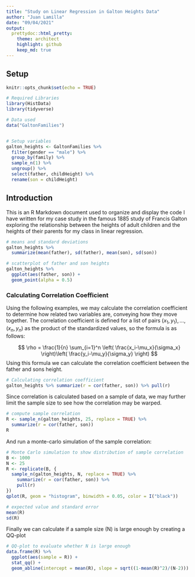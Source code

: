 ```yaml
---
title: "Study on Linear Regression in Galton Heights Data"
author: "Juan Lamilla"
date: "09/04/2021"
output:
  prettydoc::html_pretty:
    theme: architect
    highlight: github
    keep_md: true
---
```


## Setup

```r
knitr::opts_chunk$set(echo = TRUE)

# Required Libraries
library(HistData)
library(tidyverse)

# Data used
data("GaltonFamilies")


# Setup variables
galton_heights <- GaltonFamilies %>%
  filter(gender == "male") %>%
  group_by(family) %>%
  sample_n(1) %>%
  ungroup() %>%
  select(father, childHeight) %>%
  rename(son = childHeight)
```

## Introduction

This is an R Markdown document used to organize and display the code I have written for my case study in the famous 1885 study of Francis Galton exploring the relationship between the heights of adult children and the heights of their parents for my class in linear regression. 

```r
# means and standard deviations
galton_heights %>%
  summarize(mean(father), sd(father), mean(son), sd(son))
```

```r
# scatterplot of father and son heights
galton_heights %>%
  ggplot(aes(father, son)) +
  geom_point(alpha = 0.5)
```

### Calculating Correlation Coefficient

Using the following examples, we may calculate the correlation coefficient to determine how related two variables are, conveying how they move together. The correlation coefficient is defined for a list of pairs $(x_1, y_1), \dots, (x_n,y_n)$ as the product of the standardized values, so the formula is as follows:

$$
\rho = \frac{1}{n} \sum_{i=1}^n \left( \frac{x_i-\mu_x}{\sigma_x} \right)\left( \frac{y_i-\mu_y}{\sigma_y} \right)
$$
Using this formula we can calculate the correlation coefficient between the father and sons height.

```r
# Calculating correlation coefficient
galton_heights %>% summarize(r = cor(father, son)) %>% pull(r)
```

Since correlation is calculated based on a sample of data, we may further limit the sample size to see how the correlation may be warped.

```r
# compute sample correlation
R <- sample_n(galton_heights, 25, replace = TRUE) %>%
  summarize(r = cor(father, son))
R
```

And run a monte-carlo simulation of the sample correlation:

```r
# Monte Carlo simulation to show distribution of sample correlation
B <- 1000
N <- 25
R <- replicate(B, {
  sample_n(galton_heights, N, replace = TRUE) %>%
    summarize(r = cor(father, son)) %>%
    pull(r)
})
qplot(R, geom = "histogram", binwidth = 0.05, color = I("black"))
```

```r
# expected value and standard error
mean(R)
sd(R)
```

Finally we can calculate if a sample size (N) is large enough by creating a QQ-plot

```r
# QQ-plot to evaluate whether N is large enough
data.frame(R) %>%
  ggplot(aes(sample = R)) +
  stat_qq() +
  geom_abline(intercept = mean(R), slope = sqrt((1-mean(R)^2)/(N-2)))
```

